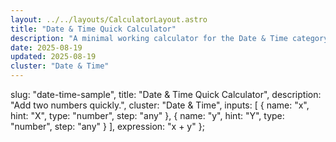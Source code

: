 ```yaml
---
layout: ../../layouts/CalculatorLayout.astro
title: "Date & Time Quick Calculator"
description: "A minimal working calculator for the Date & Time category."
date: 2025-08-19
updated: 2025-08-19
cluster: "Date & Time"
---
```



  slug: "date-time-sample",
  title: "Date & Time Quick Calculator",
  description: "Add two numbers quickly.",
  cluster: "Date & Time",
  inputs: [
    { name: "x", hint: "X", type: "number", step: "any" },
    { name: "y", hint: "Y", type: "number", step: "any" }
  ],
  expression: "x + y"
};

<Calculator schema={schema} />
